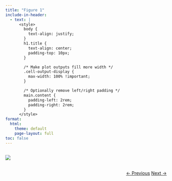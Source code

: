 ```yaml
---
title: "Figure 1"
include-in-header: 
  - text: |
      <style>
        body {
          text-align: justify;
        }
        h1.title {
          text-align: center;
          padding-top: 10px;
        }

        /* Make plot outputs fill more width */
        .cell-output-display {
          max-width: 100% !important;
        }

        /* Optionally remove left/right padding */
        main.content {
          padding-left: 2rem;
          padding-right: 2rem;
        }
      </style>
format:
  html:
    theme: default
    page-layout: full
toc: false
---
```



## 

![](../../img/figure_1.jpg)

<div style="text-align: right; margin-top: 2rem;">
  <a href="../Table_3/" class="btn btn-primary">← Previous</a>
  <a href="../Figure_2a/" class="btn btn-primary">Next →</a>
</div>